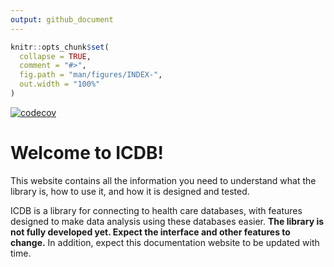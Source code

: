 ```yaml
---
output: github_document
---
```


<!-- README.md is generated from README.Rmd. Please edit that file -->

```r
knitr::opts_chunk$set(
  collapse = TRUE,
  comment = "#>",
  fig.path = "man/figures/INDEX-",
  out.width = "100%"
)
```


<!-- badges: start -->
[![codecov](https://codecov.io/gh/jrs0/icdb/branch/main/graph/badge.svg?token=VXGD77WTZI)](https://codecov.io/gh/jrs0/icdb)
<!-- badges: end -->

# Welcome to ICDB!

This website contains all the information you need to understand what the library is, how to use it, and how it is designed and tested. 

ICDB is a library for connecting to health care databases, with features designed to make data analysis using these databases easier. **The library is not fully developed yet. Expect the interface and other features to change.** In addition, expect this documentation website to be updated with time. 

